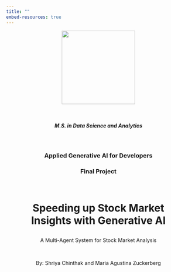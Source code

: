 ```yaml
---
title: ""
embed-resources: true
---
```


::: {style="width: 80%; margin: 0 auto; text-align: center;"}
<!-- <p align="center"> --> <a href="https://analytics.georgetown.edu/?gclid=Cj0KCQjw06-oBhC6ARIsAGuzdw2b8lno5S_FrqNrX38C02mnTq05xgDy5yRhACR6s6sf4_ynWWezrFEaAhezEALw_wcB"> <img src="../images/georgetown_logo.png" width="200"/> </a> <!-- </p> -->

<br>

<h5 style="text-align:center;">

M.S. in Data Science and Analytics

</h5>

<br>

<h3 style="text-align:center;">

Applied Generative AI for Developers

</h3>

<h3 style="text-align:center;">

Final Project

</h3>

<br>

<h1 style="text-align:center;">

Speeding up Stock Market Insights with Generative AI

</h1>

<p align="center">

A Multi-Agent System for Stock Market Analysis

</p>

<br>

<p style="text-align:center;">

By: Shriya Chinthak and Maria Agustina Zuckerberg

</p>
:::